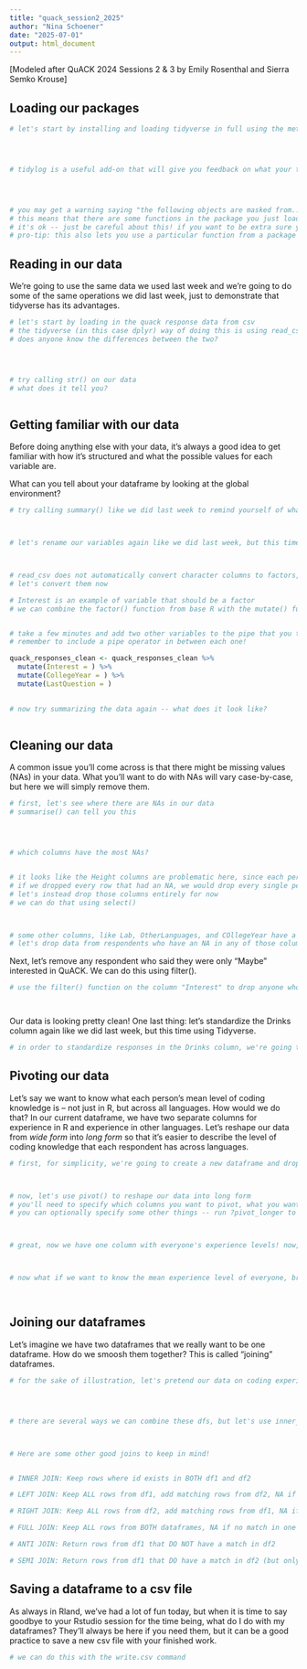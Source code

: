```yaml
---
title: "quack_session2_2025"
author: "Nina Schoener"
date: "2025-07-01"
output: html_document
---
```


[Modeled after QuACK 2024 Sessions 2 & 3 by Emily Rosenthal and Sierra Semko Krouse]

## Loading our packages

```r

# let's start by installing and loading tidyverse in full using the method we went over




# tidylog is a useful add-on that will give you feedback on what your tidyverse commands have done. let's add it! 




# you may get a warning saying "the following objects are masked from..."
# this means that there are some functions in the package you just loaded with the same name as functions in a different package (or base R)
# it's ok -- just be careful about this! if you want to be extra sure you're using the right function, you can always type "packagename::" before it!
# pro-tip: this also lets you use a particular function from a package without having to load it into your library first!

```

## Reading in our data

We're going to use the same data we used last week and we're going to do some of the same operations we did last week, just to demonstrate that tidyverse has its advantages.

```r

# let's start by loading in the quack response data from csv
# the tidyverse (in this case dplyr) way of doing this is using read_csv() rather than read.csv() as we did last week
# does anyone know the differences between the two?




# try calling str() on our data
# what does it tell you?



```

## Getting familiar with our data

Before doing anything else with your data, it's always a good idea to get familiar with how it's structured and what the possible values for each variable are.

What can you tell about your dataframe by looking at the global environment?

```r

# try calling summary() like we did last week to remind yourself of what's in this dataframe



# let's rename our variables again like we did last week, but this time using tidyverse



# read_csv does not automatically convert character columns to factors, but some of our character columns should probably be factors
# let's convert them now

# Interest is an example of variable that should be a factor
# we can combine the factor() function from base R with the mutate() function to include it in our pipe


# take a few minutes and add two other variables to the pipe that you think should be factors
# remember to include a pipe operator in between each one!

quack_responses_clean <- quack_responses_clean %>%
  mutate(Interest = ) %>%
  mutate(CollegeYear = ) %>%
  mutate(LastQuestion = )
  

# now try summarizing the data again -- what does it look like?



```

## Cleaning our data

A common issue you'll come across is that there might be missing values (NAs) in your data. What you'll want to do with NAs will vary case-by-case, but here we will simply remove them.

```r
# first, let's see where there are NAs in our data
# summarise() can tell you this




# which columns have the most NAs?


# it looks like the Height columns are problematic here, since each person only has an entry for either 4, 5, or 6ft
# if we dropped every row that had an NA, we would drop every single person's data right now
# let's instead drop those columns entirely for now
# we can do that using select()



# some other columns, like Lab, OtherLanguages, and COllegeYear have a few NAs here and there
# let's drop data from respondents who have an NA in any of those columns


```

Next, let's remove any respondent who said they were only "Maybe" interested in QuACK. We can do this using filter().

```r

# use the filter() function on the column "Interest" to drop anyone who said they were only maybe interested




```

Our data is looking pretty clean! One last thing: let's standardize the Drinks column again like we did last week, but this time using Tidyverse.

```r

# in order to standardize responses in the Drinks column, we're going to use a combination of mutate(), case_when(), and str_detect()

```

## Pivoting our data

Let's say we want to know what each person's mean level of coding knowledge is – not just in R, but across all languages. How would we do that? In our current dataframe, we have two separate columns for experience in R and experience in other languages. Let's reshape our data from *wide form* into *long form* so that it's easier to describe the level of coding knowledge that each respondent has across languages.

```r

# first, for simplicity, we're going to create a new dataframe and drop all of the columns that are irrelevant to this question



# now, let's use pivot() to reshape our data into long form
# you'll need to specify which columns you want to pivot, what you want the new variable for your column names to be called, and what you want the new variable for your column values to be called
# you can optionally specify some other things -- run ?pivot_longer to learn more



# great, now we have one column with everyone's experience levels! now, let's summarize each participant's experience level. to do this, we're going to group_by() ID



# now what if we want to know the mean experience level of everyone, broken down by Language?




```

## Joining our dataframes

Let's imagine we have two dataframes that we really want to be one dataframe. How do we smoosh them together? This is called "joining" dataframes.

```r
# for the sake of illustration, let's pretend our data on coding experience and our data on soda naming are from two different dataframes. We have already created a new df called quack_coding_experience. Let's do the same for soda names. 




# there are several ways we can combine these dfs, but let's use inner_join()	



# Here are some other good joins to keep in mind!


# INNER JOIN: Keep rows where id exists in BOTH df1 and df2

# LEFT JOIN: Keep ALL rows from df1, add matching rows from df2, NA if no match

# RIGHT JOIN: Keep ALL rows from df2, add matching rows from df1, NA if no match

# FULL JOIN: Keep ALL rows from BOTH dataframes, NA if no match in one

# ANTI JOIN: Return rows from df1 that DO NOT have a match in df2

# SEMI JOIN: Return rows from df1 that DO have a match in df2 (but only columns from df1)
```

## Saving a dataframe to a csv file

As always in Rland, we've had a lot of fun today, but when it is time to say goodbye to your Rstudio session for the time being, what do I do with my dataframes? They'll always be here if you need them, but it can be a good practice to save a new csv file with your finished work.

```r
# we can do this with the write.csv command


```
